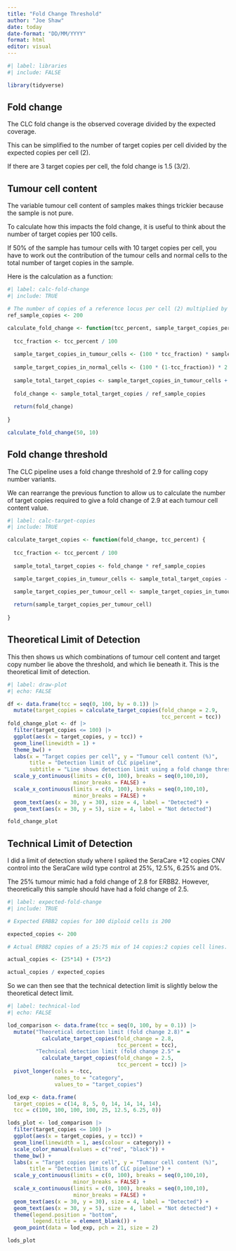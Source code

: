 ```yaml
---
title: "Fold Change Threshold"
author: "Joe Shaw"
date: today
date-format: "DD/MM/YYYY"
format: html
editor: visual
---
```


```r
#| label: libraries
#| include: FALSE

library(tidyverse)

```

## Fold change

The CLC fold change is the observed coverage divided by the expected coverage.

This can be simplified to the number of target copies per cell divided by the expected copies per cell (2).

If there are 3 target copies per cell, the fold change is 1.5 (3/2).

## Tumour cell content

The variable tumour cell content of samples makes things trickier because the sample is not pure.

To calculate how this impacts the fold change, it is useful to think about the number of target copies per 100 cells.

If 50% of the sample has tumour cells with 10 target copies per cell, you have to work out the contribution of the tumour cells and normal cells to the total number of target copies in the sample.

Here is the calculation as a function:

```r
#| label: calc-fold-change
#| include: TRUE

# The number of copies of a reference locus per cell (2) multiplied by 100 cells.
ref_sample_copies <- 200

calculate_fold_change <- function(tcc_percent, sample_target_copies_per_tumour_cell) {
  
  tcc_fraction <- tcc_percent / 100
  
  sample_target_copies_in_tumour_cells <- (100 * tcc_fraction) * sample_target_copies_per_tumour_cell
  
  sample_target_copies_in_normal_cells <- (100 * (1-tcc_fraction)) * 2
  
  sample_total_target_copies <- sample_target_copies_in_tumour_cells + sample_target_copies_in_normal_cells
  
  fold_change <- sample_total_target_copies / ref_sample_copies
  
  return(fold_change)
  
}

calculate_fold_change(50, 10)

```

## Fold change threshold

The CLC pipeline uses a fold change threshold of 2.9 for calling copy number variants.

We can rearrange the previous function to allow us to calculate the number of target copies required to give a fold change of 2.9 at each tumour cell content value.

```r
#| label: calc-target-copies
#| include: TRUE

calculate_target_copies <- function(fold_change, tcc_percent) {
  
  tcc_fraction <- tcc_percent / 100
  
  sample_total_target_copies <- fold_change * ref_sample_copies

  sample_target_copies_in_tumour_cells <- sample_total_target_copies - ((100 * (1-tcc_fraction)) * 2)

  sample_target_copies_per_tumour_cell <- sample_target_copies_in_tumour_cells / (100 * tcc_fraction)
  
  return(sample_target_copies_per_tumour_cell)
  
}

```

## Theoretical Limit of Detection

This then shows us which combinations of tumour cell content and target copy number lie above the threshold, and which lie beneath it. This is the theoretical limit of detection.

```r
#| label: draw-plot
#| echo: FALSE

df <- data.frame(tcc = seq(0, 100, by = 0.1)) |> 
  mutate(target_copies = calculate_target_copies(fold_change = 2.9,
                                                 tcc_percent = tcc))
fold_change_plot <- df |> 
  filter(target_copies <= 100) |> 
  ggplot(aes(x = target_copies, y = tcc)) +
  geom_line(linewidth = 1) +
  theme_bw() +
  labs(x = "Target copies per cell", y = "Tumour cell content (%)",
       title = "Detection limit of CLC pipeline",
       subtitle = "Line shows detection limit using a fold change threshold of 3") +
  scale_y_continuous(limits = c(0, 100), breaks = seq(0,100,10),
                     minor_breaks = FALSE) +
  scale_x_continuous(limits = c(0, 100), breaks = seq(0,100,10),
                     minor_breaks = FALSE) +
  geom_text(aes(x = 30, y = 30), size = 4, label = "Detected") +
  geom_text(aes(x = 30, y = 5), size = 4, label = "Not detected")

fold_change_plot

```

## Technical Limit of Detection

I did a limit of detection study where I spiked the SeraCare +12 copies CNV control into the SeraCare wild type control at 25%, 12.5%, 6.25% and 0%.

The 25% tumour mimic had a fold change of 2.8 for ERBB2. However, theoretically this sample should have had a fold change of 2.5.

```r
#| label: expected-fold-change
#| include: TRUE

# Expected ERBB2 copies for 100 diploid cells is 200

expected_copies <- 200

# Actual ERBB2 copies of a 25:75 mix of 14 copies:2 copies cell lines.

actual_copies <- (25*14) + (75*2)

actual_copies / expected_copies

```

So we can then see that the technical detection limit is slightly below the theoretical detect limit. 

```r
#| label: technical-lod
#| echo: FALSE

lod_comparison <- data.frame(tcc = seq(0, 100, by = 0.1)) |> 
  mutate("Theoretical detection limit (fold change 2.8)" =
           calculate_target_copies(fold_change = 2.8,
                                   tcc_percent = tcc),
         "Technical detection limit (fold change 2.5" = 
           calculate_target_copies(fold_change = 2.5,
                                   tcc_percent = tcc)) |> 
  pivot_longer(cols = -tcc,
               names_to = "category",
               values_to = "target_copies")

lod_exp <- data.frame(
  target_copies = c(14, 8, 5, 0, 14, 14, 14, 14),
  tcc = c(100, 100, 100, 100, 25, 12.5, 6.25, 0))

lods_plot <- lod_comparison |> 
  filter(target_copies <= 100) |> 
  ggplot(aes(x = target_copies, y = tcc)) +
  geom_line(linewidth = 1, aes(colour = category)) +
  scale_color_manual(values = c("red", "black")) +
  theme_bw() +
  labs(x = "Target copies per cell", y = "Tumour cell content (%)",
       title = "Detection limits of CLC pipeline") +
  scale_y_continuous(limits = c(0, 100), breaks = seq(0,100,10),
                     minor_breaks = FALSE) +
  scale_x_continuous(limits = c(0, 100), breaks = seq(0,100,10),
                     minor_breaks = FALSE) +
  geom_text(aes(x = 30, y = 30), size = 4, label = "Detected") +
  geom_text(aes(x = 30, y = 5), size = 4, label = "Not detected") +
  theme(legend.position = "bottom",
        legend.title = element_blank()) +
  geom_point(data = lod_exp, pch = 21, size = 2)

lods_plot

```

